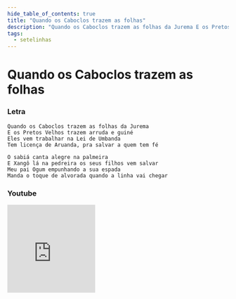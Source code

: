 ```yaml
---
hide_table_of_contents: true
title: "Quando os Caboclos trazem as folhas"
description: "Quando os Caboclos trazem as folhas da Jurema E os Pretos Velhos trazem arruda e guiné Eles vem trabalhar na Lei de Umbanda Tem licença de Aruanda, pra salvar a quem tem fé O sabiá canta alegre na palmeira E Xangô lá na pedreira os seus filhos vem salvar Meu pai Ogum empunhando a sua espada Manda o toque de alvorada quando a linha vai chegar"
tags:
  - setelinhas
---
```


# Quando os Caboclos trazem as folhas

### Letra

```text
Quando os Caboclos trazem as folhas da Jurema
E os Pretos Velhos trazem arruda e guiné
Eles vem trabalhar na Lei de Umbanda
Tem licença de Aruanda, pra salvar a quem tem fé

O sabiá canta alegre na palmeira
E Xangô lá na pedreira os seus filhos vem salvar
Meu pai Ogum empunhando a sua espada
Manda o toque de alvorada quando a linha vai chegar
```

### Youtube

<iframe
  width="200"
  height="200"
  src="https://www.youtube.com/embed/dC46y_Vxyu8"
  title="YouTube video player"
  frameborder="0"
  allow="accelerometer; autoplay; clipboard-write; encrypted-media; gyroscope; picture-in-picture; web-share"
  referrerpolicy="strict-origin-when-cross-origin"
  allowfullscreen
></iframe>